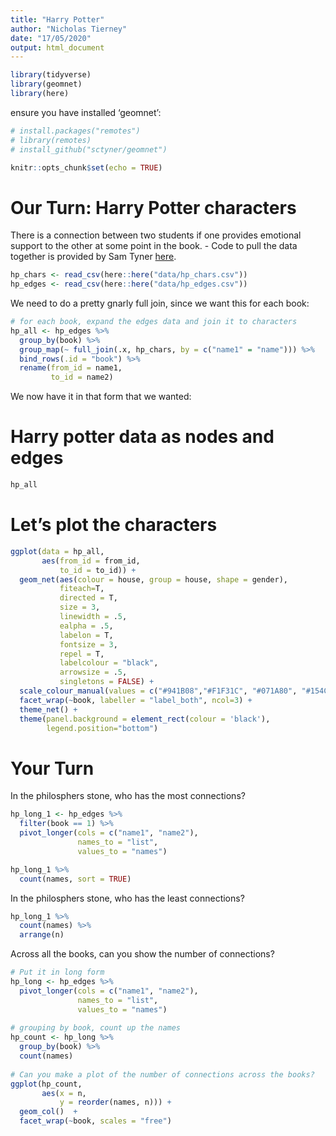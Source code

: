 ```yaml
---
title: "Harry Potter"
author: "Nicholas Tierney"
date: "17/05/2020"
output: html_document
---
```




```r
library(tidyverse)
library(geomnet)
library(here)
```

ensure you have installed 'geomnet':

```r
# install.packages("remotes")
# library(remotes)
# install_github("sctyner/geomnet")
```


```r
knitr::opts_chunk$set(echo = TRUE)
```

# Our Turn: Harry Potter characters

There is a connection between two students if one provides emotional support to the other at some point in the book. 
- Code to pull the data together is provided by Sam Tyner [here](https://github.com/sctyner/geomnet/blob/master/README.Rmd#harry-potter-peer-support-network).

```r
hp_chars <- read_csv(here::here("data/hp_chars.csv"))
hp_edges <- read_csv(here::here("data/hp_edges.csv"))
```

We need to do a pretty gnarly full join, since we want this for each book:

```r
# for each book, expand the edges data and join it to characters
hp_all <- hp_edges %>%
  group_by(book) %>%
  group_map(~ full_join(.x, hp_chars, by = c("name1" = "name"))) %>%
  bind_rows(.id = "book") %>% 
  rename(from_id = name1, 
         to_id = name2)
```

We now have it in that form that we wanted: 

# Harry potter data as nodes and edges

```r
hp_all
```

# Let's plot the characters

```r
ggplot(data = hp_all, 
       aes(from_id = from_id, 
           to_id = to_id)) + 
  geom_net(aes(colour = house, group = house, shape = gender),
           fiteach=T, 
           directed = T, 
           size = 3, 
           linewidth = .5, 
           ealpha = .5, 
           labelon = T, 
           fontsize = 3, 
           repel = T, 
           labelcolour = "black", 
           arrowsize = .5, 
           singletons = FALSE) + 
  scale_colour_manual(values = c("#941B08","#F1F31C", "#071A80", "#154C07")) + 
  facet_wrap(~book, labeller = "label_both", ncol=3) + 
  theme_net() + 
  theme(panel.background = element_rect(colour = 'black'),
        legend.position="bottom")
```

# Your Turn

In the philosphers stone, who has the most connections?

```r
hp_long_1 <- hp_edges %>% 
  filter(book == 1) %>% 
  pivot_longer(cols = c("name1", "name2"),
               names_to = "list",
               values_to = "names") 

hp_long_1 %>% 
  count(names, sort = TRUE)
```

In the philosphers stone, who has the least connections?

```r
hp_long_1 %>% 
  count(names) %>% 
  arrange(n)
```

Across all the books, can you show the number of connections?

```r
# Put it in long form
hp_long <- hp_edges %>% 
  pivot_longer(cols = c("name1", "name2"),
               names_to = "list",
               values_to = "names") 
  
# grouping by book, count up the names 
hp_count <- hp_long %>% 
  group_by(book) %>% 
  count(names)
  
# Can you make a plot of the number of connections across the books?
ggplot(hp_count,
       aes(x = n,
           y = reorder(names, n))) + 
  geom_col()  +
  facet_wrap(~book, scales = "free")
```

